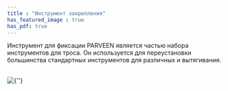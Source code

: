 ```yaml
---
title : "Инструмент закрепления"
has_featured_image : true
has_pdf: true
---
```


Инструмент для фиксации PARVEEN является частью набора инструментов для троса. Он используется для переустановки большинства стандартных инструментов для различных и вытягивания.

<br />
<Image src={image} alt={''} />